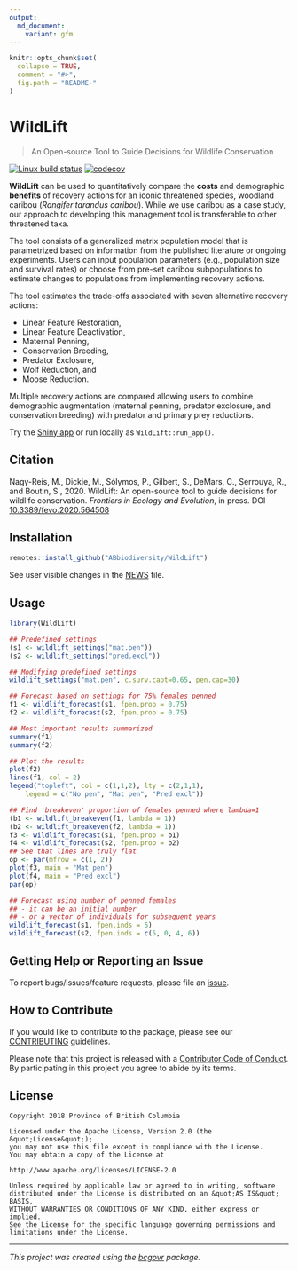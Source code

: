 ```yaml
---
output:
  md_document:
    variant: gfm
---
```


```r
knitr::opts_chunk$set(
  collapse = TRUE,
  comment = "#>",
  fig.path = "README-"
)
```

# WildLift

>  An Open-source Tool to Guide Decisions for Wildlife Conservation

[![Linux build status](https://travis-ci.org/psolymos/CaribouBC.svg?branch=master)](https://travis-ci.org/psolymos/CaribouBC)
[![codecov](https://codecov.io/gh/psolymos/CaribouBC/branch/master/graph/badge.svg)](https://codecov.io/gh/psolymos/CaribouBC)

**WildLift** can be used to quantitatively compare the **costs** and 
demographic **benefits** of recovery actions for an iconic threatened species, 
woodland caribou (*Rangifer tarandus caribou*).
While we use caribou as a case study, our approach to developing this 
management tool is transferable to other threatened taxa.

The tool consists of a generalized matrix population model that is 
parametrized based on information from the published literature or ongoing
experiments. Users can input population parameters 
(e.g., population size and survival rates) or choose from 
pre-set caribou subpopulations to estimate changes to populations 
from implementing recovery actions. 

The tool estimates the trade-offs
associated with seven alternative recovery actions: 

* Linear Feature Restoration, 
* Linear Feature Deactivation, 
* Maternal Penning, 
* Conservation Breeding, 
* Predator Exclosure, 
* Wolf Reduction, and 
* Moose Reduction.

Multiple recovery actions are compared allowing users to combine 
demographic augmentation (maternal penning, predator exclosure, 
and conservation breeding) with predator and primary prey reductions.

Try the [Shiny app](https://abbiodiversity.shinyapps.io/WildLift/) or run locally as 
`WildLift::run_app()`.

## Citation

Nagy-Reis, M., Dickie, M., Sólymos, P., Gilbert, S., DeMars, C.,
Serrouya, R., and Boutin, S., 2020. WildLift: An open-source tool to
guide decisions for wildlife conservation. 
*Frontiers in Ecology and Evolution*, in press. 
DOI [10.3389/fevo.2020.564508](https://dx.doi.org/10.3389/fevo.2020.564508)

## Installation

```r
remotes::install_github("ABbiodiversity/WildLift")
```

See user visible changes in the [NEWS](NEWS.md) file.

## Usage

```r
library(WildLift)

## Predefined settings
(s1 <- wildlift_settings("mat.pen"))
(s2 <- wildlift_settings("pred.excl"))

## Modifying predefined settings
wildlift_settings("mat.pen", c.surv.capt=0.65, pen.cap=30)

## Forecast based on settings for 75% females penned
f1 <- wildlift_forecast(s1, fpen.prop = 0.75)
f2 <- wildlift_forecast(s2, fpen.prop = 0.75)

## Most important results summarized
summary(f1)
summary(f2)

## Plot the results
plot(f2)
lines(f1, col = 2)
legend("topleft", col = c(1,1,2), lty = c(2,1,1),
    legend = c("No pen", "Mat pen", "Pred excl"))

## Find 'breakeven' proportion of females penned where lambda=1
(b1 <- wildlift_breakeven(f1, lambda = 1))
(b2 <- wildlift_breakeven(f2, lambda = 1))
f3 <- wildlift_forecast(s1, fpen.prop = b1)
f4 <- wildlift_forecast(s2, fpen.prop = b2)
## See that lines are truly flat
op <- par(mfrow = c(1, 2))
plot(f3, main = "Mat pen")
plot(f4, main = "Pred excl")
par(op)

## Forecast using number of penned females
## - it can be an initial number
## - or a vector of individuals for subsequent years
wildlift_forecast(s1, fpen.inds = 5)
wildlift_forecast(s2, fpen.inds = c(5, 0, 4, 6))
```

## Getting Help or Reporting an Issue

To report bugs/issues/feature requests, please file an [issue](https://github.com/Abbiodiversity/WildLift/issues/).

## How to Contribute

If you would like to contribute to the package, please see our 
[CONTRIBUTING](CONTRIBUTING.md) guidelines.

Please note that this project is released with a [Contributor Code of Conduct](CODE_OF_CONDUCT.md). By participating in this project you agree to abide by its terms.

## License

```
Copyright 2018 Province of British Columbia

Licensed under the Apache License, Version 2.0 (the &quot;License&quot;);
you may not use this file except in compliance with the License.
You may obtain a copy of the License at

http://www.apache.org/licenses/LICENSE-2.0

Unless required by applicable law or agreed to in writing, software distributed under the License is distributed on an &quot;AS IS&quot; BASIS,
WITHOUT WARRANTIES OR CONDITIONS OF ANY KIND, either express or implied.
See the License for the specific language governing permissions and limitations under the License.
```

---
*This project was created using the [bcgovr](https://github.com/bcgov/bcgovr) package.* 

